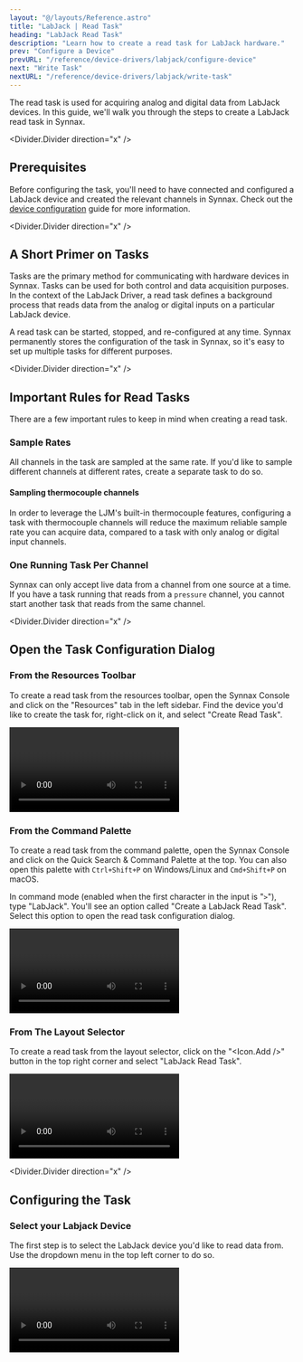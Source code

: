 ```yaml
---
layout: "@/layouts/Reference.astro"
title: "LabJack | Read Task"
heading: "LabJack Read Task"
description: "Learn how to create a read task for LabJack hardware."
prev: "Configure a Device"
prevURL: "/reference/device-drivers/labjack/configure-device"
next: "Write Task"
nextURL: "/reference/device-drivers/labjack/write-task"
---
```




The read task is used for acquiring analog and digital data from LabJack devices. In
this guide, we'll walk you through the steps to create a LabJack read task in Synnax.

<Divider.Divider direction="x" />

## Prerequisites

Before configuring the task, you'll need to have connected and configured a LabJack
device and created the relevant channels in Synnax. Check out the [device
configuration](/reference/device-drivers/labjack/configure-device) guide for more
information.

<Divider.Divider direction="x" />

## A Short Primer on Tasks

Tasks are the primary method for communicating with hardware devices in Synnax. Tasks
can be used for both control and data acquisition purposes. In the context of the
LabJack Driver, a read task defines a background process that reads data from the analog
or digital inputs on a particular LabJack device.

A read task can be started, stopped, and re-configured at any time. Synnax permanently
stores the configuration of the task in Synnax, so it's easy to set up multiple tasks
for different purposes.

<Divider.Divider direction="x" />

## Important Rules for Read Tasks

There are a few important rules to keep in mind when creating a read task.

### Sample Rates

All channels in the task are sampled at the same rate. If you'd like to sample different
channels at different rates, create a separate task to do so.

#### Sampling thermocouple channels

In order to leverage the LJM's built-in thermocouple features, configuring a task with
thermocouple channels will reduce the maximum reliable sample rate you can acquire data,
compared to a task with only analog or digital input channels.

### One Running Task Per Channel

Synnax can only accept live data from a channel from one source at a time. If you have a
task running that reads from a `pressure` channel, you cannot start another task that
reads from the same channel.

<Divider.Divider direction="x" />

## Open the Task Configuration Dialog

### From the Resources Toolbar

To create a read task from the resources toolbar, open the Synnax Console and click on
the "Resources" tab in the left sidebar. Find the device you'd like to create the task
for, right-click on it, and select "Create Read Task".

<Video
  client:only="react"
  id="device-drivers/labjack/read-task/device-create-read-task"
/>

### From the Command Palette

To create a read task from the command palette, open the Synnax Console and
click on the Quick Search & Command Palette at the top. You can also open this palette with
`Ctrl+Shift+P` on Windows/Linux and `Cmd+Shift+P` on macOS.

In command mode (enabled when the first character in the input is "`>`"), type
"LabJack". You'll see an option called "Create a LabJack Read Task". Select this
option to open the read task configuration dialog.

<Video
  client:only="react"
  id="device-drivers/labjack/read-task/palette-create-read-task"
/>

### From The Layout Selector

To create a read task from the layout selector, click on the "<Icon.Add />" button in
the top right corner and select "LabJack Read Task".

<Video
  client:only="react"
  id="device-drivers/labjack/read-task/layout-create-read-task"
/>

<Divider.Divider direction="x" />

## Configuring the Task

### <StepText level="h3" step={1}>Select your Labjack Device</StepText>

The first step is to select the LabJack device you'd like to read data from. Use the dropdown
menu in the top left corner to do so.

<Video client:only="react" id="device-drivers/labjack/read-task/select-device" />

### <StepText level="h3" step={2}>Add Channels to the Task</StepText>

Next, you'll need to add channels to read data from. Click on the Add (<Icon.Add />)
button in the channels section. Then, click on the new channel in the list to configure
it.

<Video client:only="react" id="device-drivers/labjack/read-task/add-channels" />

### <StepText level="h3" step={3}>Configure Timing</StepText>

There are two parameters to control the timing of the task: the **sample rate** and the
**stream rate**. The sample rate defines how many samples per second the task will read
from the device. The stream rate defines how often the task will stream data into
Synnax.

For example, if you set the sample rate to 10 Hz and the stream rate to 1 Hz, Synnax
will read a batch of 10 samples every second, and then forward the entire batch to the
Synnax database.

For very low rate tasks (&lt; 50Hz), we recommend setting the stream rate to the same
value as the sample rate. For higher rate tasks, lowering the stream rate can
significantly improve performance. It's best to keep the stream rate below 50Hz unless
you need to quickly process incoming data in real-time.

<div style={{ display: "flex", justifyContent: "center" }}>
  <Image
    client:only="react"
    id="device-drivers/ni/analog-read-task/analog-read-task-timing"
    style={{ width: "50%", minWidth: 200 }}
  />
</div>

### <StepText level="h3" step={4}>Enable / Disable Data Saving</StepText>

Data saving defines whether acquired data will be permanently stored in Synnax. When
enabled, Synnax will both stream and store data. When disabled, Synnax will only stream
data for real-time visualization, control, and processing. Historical data will not be
available for review.

We recommend turning data saving off when you're testing a new task or running
operations where historical data saving is not important.

<Divider.Divider direction="x" />

## Start the Task

Once you'd added all of the channels you need and have configured the task timing, hit
the "Configure" button. If there are no errors, Synnax will acknowledge the configured
task and enable the Play (<Icon.Play />) button in the dialog. Click this button to
start the task.

<Video client:only="react" id="device-drivers/labjack/read-task/start-task" />

<Note.Note variant="info">
  Starting and stopping a task does not re-apply the task configuration. If you've made
  changes to the configuration, you'll need to re-configure the task by hitting the "
  Configure" button.
</Note.Note>
